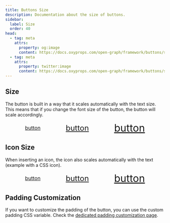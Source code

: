 ```yaml
---
title: Buttons Size
description: Documentation about the size of buttons.
sidebar:
  label: Size
  order: 40
head:
  - tag: meta
    attrs:
      property: og:image
      content: https://docs.oxyprops.com/open-graph/framework/buttons/size.png
  - tag: meta
    attrs:
      property: twitter:image
      content: https://docs.oxyprops.com/open-graph/framework/buttons/size.png
---
```

## Size
The button is built in a way that it scales automatically with the text size. This means that if you change the font size of the button, the button will scale accordingly.

<div style="display: flex; flex-wrap: wrap; column-gap:5rem;row-gap:1rem; width:100%; justify-content: center; align-items: center;">
  <a href="#button-size" class="o-btn" style="font-size: 1rem;">
    <span>button</span>
  </a>
  <a href="#button-size" class="o-btn" style="font-size: 1.5rem;">
    <span>button</span>
  </a>
  <a href="#button-size" class="o-btn" style="font-size: 2rem;">
    <span>button</span>
  </a>
</div>

## Icon Size
When inserting an icon, the icon also scales automatically with the text (example with a CSS icon).

<div style="display: flex; flex-wrap: wrap; column-gap:5rem;row-gap:1rem; width:100%; justify-content: center; align-items: center;">
  <a href="#button-size" class="o-btn" style="font-size: 1rem;">
    <span
      data-icon
      style="--o_data-icon: url('https://api.iconify.design/material-symbols/privacy-tip.svg') no-repeat center center / contain;"
    ></span>
    <span>button</span>
  </a>
  <a href="#button-size" class="o-btn" style="font-size: 1.5rem;">
    <span
      data-icon
      style="--o_data-icon: url('https://api.iconify.design/material-symbols/privacy-tip.svg') no-repeat center center / contain;"
    ></span>
    <span>button</span>
  </a>
  <a href="#button-size" class="o-btn" style="font-size: 2rem;">
    <span
      data-icon
      style="--o_data-icon: url('https://api.iconify.design/material-symbols/privacy-tip.svg') no-repeat center center / contain;"
    ></span>
    <span>button</span>
  </a>
</div>

## Padding Customization

If you want to customize the padding of the button, you can use the custom padding CSS variable. Check the [dedicated padding customization page](/framework/buttons/custom-padding).
